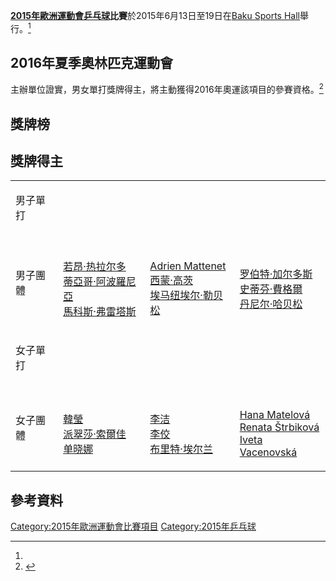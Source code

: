 {{NoteTA|G1=Table Tennis}}
{{Infobox European Games event
|event = 乒乓球
|games = 2015
|image = 
|caption = 
|venue = [[Baku_Sports_Hall|Baku Sports Hall]]
|dates = 2015年6月13日至19日
|competitors = 128<ref name= Qualification >{{Cite web |url=http://www.olympics.ie/wp-content/uploads/2014/01/BEGOC-Sport-Qualification-TT-.pdf |title=Qualification summary |accessdate=2015-02-22 |archive-date=2019-12-05 |archive-url=https://web.archive.org/web/20191205002014/https://www.olympics.ie/wp-content/uploads/2014/01/BEGOC-Sport-Qualification-TT-.pdf |dead-url=no }}</ref>
|nations = 
|prev = 
|next = [[2019年歐洲運動會乒乓球比賽|2019]]
}}

'''[[2015年歐洲運動會|2015年歐洲運動會]][[乒乓球|乒乓球]]比賽'''於2015年6月13日至19日在[[Baku_Sports_Hall|Baku Sports Hall]]舉行。<ref name= Qualification />

==2016年夏季奧林匹克運動會==
主辦單位證實，男女單打獎牌得主，將主動獲得2016年奧運該項目的參賽資格。<ref>{{Cite web |url=http://www.olympics.ie/sports/archery/9224-european-games-baku-2015-sport-qualification-systems.html |title=Summer Games qualification |accessdate=2015-02-22 |archive-date=2015-02-22 |archive-url=https://web.archive.org/web/20150222074005/http://www.olympics.ie/sports/archery/9224-european-games-baku-2015-sport-qualification-systems.html |dead-url=yes }}</ref>

==獎牌榜==
{{Medals table
 | caption        = 
 | host           = 
 | flag_template  = flagIOC2team
 | event          = 2015年歐洲運動會
 | team           = 代表團
 | gold_GER = 2 | silver_GER = 0 | bronze_GER = 0
 | gold_NED = 1 | silver_NED = 2 | bronze_NED = 0
 | gold_POR = 1 | silver_POR = 0 | bronze_POR = 0
 | gold_BLR = 0 | silver_BLR = 1 | bronze_BLR = 0
 | gold_FRA = 0 | silver_FRA = 1 | bronze_FRA = 0
 | gold_UKR = 0 | silver_UKR = 0 | bronze_UKR = 1
 | gold_AUT = 0 | silver_AUT = 0 | bronze_AUT = 1
 | gold_TUR = 0 | silver_TUR = 0 | bronze_TUR = 1
 | gold_CZE = 0 | silver_CZE = 0 | bronze_CZE = 1
}}

==獎牌得主==
{| {{MedalistTable|type=項目|columns=1}}
|-
| 男子單打
|{{flagIOC2medalist|[[迪米特里·奥恰洛夫|迪米特里·奥恰洛夫]]|GER|2015年欧洲运动会}}
|{{flagIOC2medalist|[[弗拉基米尔·维克托罗维奇·萨姆索诺夫|弗拉基米尔·维克托罗维奇·萨姆索诺夫]]|BLR|2015年欧洲运动会}}
|{{flagIOC2medalist|[[寇磊|寇磊]]|UKR|2015年欧洲运动会}}
|-
| 男子團體
|{{flagIOC2team|POR|2015年欧洲运动会}}<br />[[若昂·热拉尔多|若昂·热拉尔多]]<br />[[蒂亞哥·阿波羅尼亞|蒂亞哥·阿波羅尼亞]]<br />[[馬科斯·弗雷塔斯|馬科斯·弗雷塔斯]]
|{{flagIOC2team|FRA|2015年欧洲运动会}}<br />[[Adrien_Mattenet|Adrien Mattenet]]<br />[[西蒙·高茨|西蒙·高茨]]<br />[[埃马纽埃尔·勒贝松|埃马纽埃尔·勒贝松]]
|{{flagIOC2team|AUT|2015年欧洲运动会}}<br />[[罗伯特·加尔多斯|罗伯特·加尔多斯]]<br />[[史蒂芬·費格爾|史蒂芬·費格爾]]<br />[[丹尼尔·哈贝松|丹尼尔·哈贝松]]
|-
| 女子單打
|{{flagIOC2medalist|[[李佼|李佼]]|NED|2015年欧洲运动会}}
|{{flagIOC2medalist|[[李洁_(乒乓球运动员)|李洁]]|NED|2015年欧洲运动会}}
|{{flagIOC2medalist|[[侯美玲|侯美玲]]|TUR|2015年欧洲运动会}}
|-
| 女子團體
|{{flagIOC2team|GER|2015年欧洲运动会}}<br />[[韓瑩|韓瑩]]<br />[[派翠莎·索爾佳|派翠莎·索爾佳]]<br />[[单晓娜|单晓娜]]
|{{flagIOC2team|NED|2015年欧洲运动会}}<br />[[李洁_(乒乓球运动员)|李洁]]<br />[[李佼|李佼]]<br />[[布里特·埃尔兰|布里特·埃尔兰]]
|{{flagIOC2team|CZE|2015年欧洲运动会}}<br />[[Hana_Matelová|Hana Matelová]]<br />[[Renata_Štrbiková|Renata Štrbiková]]<br />[[Iveta_Vacenovská|Iveta Vacenovská]]
|}

==參考資料==
{{Reflist}}

{{2015年歐洲運動會比賽項目}}
{{歐洲運動會乒乓球比賽}}
{{2015年國際乒乓球}}

[[Category:2015年歐洲運動會比賽項目|Category:2015年歐洲運動會比賽項目]]
[[Category:2015年乒乓球|Category:2015年乒乓球]]